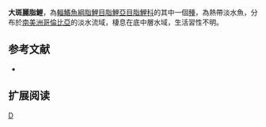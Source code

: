{{Speciesbox 
| taxon = Astyanax megaspilura
| status = NE
| status_system = IUCN3.1
| authority =  [[Fowler|Fowler]], 1944
| synonyms = 
}}
'''大斑麗脂鯉'''，為[[輻鰭魚綱|輻鰭魚綱]][[脂鯉目|脂鯉目]][[脂鯉亞目|脂鯉亞目]][[脂鯉科|脂鯉科]]的其中一個[[種|種]]，為熱帶淡水魚，分布於[[南美洲|南美洲]][[哥倫比亞|哥倫比亞]]的淡水流域，棲息在底中層水域，生活習性不明。

==参考文献==
{{refbegin}}
*{{FishBase_species|genus=Astyanax|species=megaspilura|year=2013|month=11}}
{{refend}}

== 扩展阅读 ==
{{refbegin}}
{{wikispecies-inline|Astyanax megaspilura|大斑麗脂鯉}}
{{refend}}
{{Taxonbar|from=Q5821339}}

[[Category:麗脂鯉屬|D]]


{{魚類小作品}}